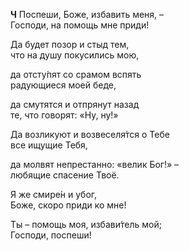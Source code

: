 **Ч** Поспеши, Боже, избавить меня, –  
Господи, на помощь мне приди!

Да будет позор и стыд тем,  
что на душу покусились мою,

да отсту́пят со срамом вспять  
радующиеся моей беде,

да смутятся и отпрянут назад  
те, что говорят: «Ну, ну!»

Да возликуют и возвеселя́тся о Тебе  
все ищущие Тебя,

да молвят непрестанно: «велик Бог!» –  
любящие спасение Твоё.

Я же смире́н и убог,  
Боже, скоро приди ко мне!

Ты – помощь моя, избави́тель мой;  
Господи, поспеши!
